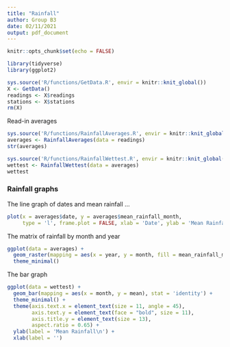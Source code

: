 ```yaml
---
title: "Rainfall"
author: Group B3
date: 02/11/2021
output: pdf_document
---
```



```r
knitr::opts_chunk$set(echo = FALSE)
```

```r
library(tidyverse)
library(ggplot2)
```
```r
sys.source('R/functions/GetData.R', envir = knitr::knit_global())
X <- GetData()
readings <- X$readings
stations <- X$stations
rm(X)
```

Read-in averages
```r
sys.source('R/functions/RainfallAverages.R', envir = knitr::knit_global())
averages <- RainfallAverages(data = readings)
str(averages)
```
```r
sys.source('R/functions/RainfallWettest.R', envir = knitr::knit_global())
wettest <- RainfallWettest(data = averages)
wettest
```


### Rainfall graphs

The line graph of dates and mean rainfall ...
```r
plot(x = averages$date, y = averages$mean_rainfall_month,
     type = 'l', frame.plot = FALSE, xlab = 'Date', ylab = 'Mean Rainfall per Month')
```

The matrix of rainfall by month and year

```r
ggplot(data = averages) +
  geom_raster(mapping = aes(x = year, y = month, fill = mean_rainfall_month )) +
  theme_minimal()
```

The bar graph
```r
ggplot(data = wettest) +
  geom_bar(mapping = aes(x = month, y = mean), stat = 'identity') +
  theme_minimal() +
  theme(axis.text.x = element_text(size = 11, angle = 45),
        axis.text.y = element_text(face = "bold", size = 11),
        axis.title.y = element_text(size = 13),
        aspect.ratio = 0.65) +
  ylab(label = 'Mean Rainfall\n') +
  xlab(label = '')
```



